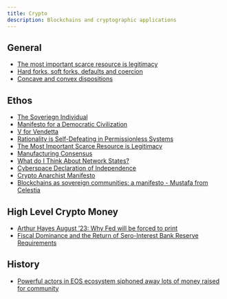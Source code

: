 ```yaml
---
title: Crypto
description: Blockchains and cryptographic applications
---
```


## General

- [The most important scarce resource is legitimacy](https://vitalik.eth.limo/general/2021/03/23/legitimacy.html)
- [Hard forks, soft forks, defaults and coercion](https://vitalik.eth.limo/general/2017/03/14/forks_and_markets.html)
- [Concave and convex dispositions](https://vitalik.eth.limo/general/2020/11/08/concave.html)

## Ethos

- [The Soveriegn Individual](https://en.wikipedia.org/wiki/The_Sovereign_Individual)
- [Manifesto for a Democratic Civilization](https://files.libcom.org/files/ManifestoforaDemocraticCivilizationvol2.pdf)
- [V for Vendetta](https://en.wikipedia.org/wiki/V_for_Vendetta)
- [Rationality is Self-Defeating in Permissionless Systems](https://bford.info/2019/09/23/rational/)
- [The Most Important Scarce Resource is Legitimacy](https://vitalik.ca/general/2021/03/23/legitimacy.html)
- [Manufacturing Consensus](https://drydenbrown.posthaven.com/manufacturing-consensus)
- [What do I Think About Network States?](https://vitalik.ca/general/2022/07/13/networkstates.html)
- [Cyberspace Declaration of Independence](https://www.eff.org/cyberspace-independence)
- [Crypto Anarchist Manifesto](https://groups.csail.mit.edu/mac/classes/6.805/articles/crypto/cypherpunks/may-crypto-manifesto.html)
- [Blockchains as sovereign communities: a manifesto - Mustafa from Celestia](https://forum.celestia.org/t/blockchains-as-sovereign-communities-a-manifesto/1721)


## High Level Crypto Money

- [Arthur Hayes August '23: Why Fed will be forced to print](https://cryptohayes.substack.com/p/kite-or-board)
- [Fiscal Dominance and the Return of Sero-Interest Bank Reserve Requirements](https://files.stlouisfed.org/files/htdocs/publications/review/2023/06/02/fiscal-dominance-and-the-return-of-zero-interest-bank-reserve-requirements.pdf)


## History

- [Powerful actors in EOS ecosystem siphoned away lots of money raised for community](https://www.theblock.co/post/243852/eos-network-foundation-calls-on-community-to-reject-block-ones-22-million-settlement)